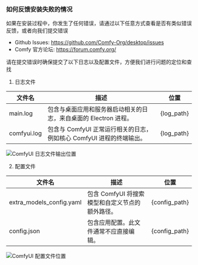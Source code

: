 ### 如何反馈安装失败的情况

如果在安装过程中，你发生了任何错误，请通过以下任意方式查看是否有类似错误反馈，或者向我们提交错误

- Github Issues: https://github.com/Comfy-Org/desktop/issues
- Comfy 官方论坛: https://forum.comfy.org/

请在提交错误时确保提交了以下日志以及配置文件，方便我们进行问题的定位和查找

1. 日志文件

| 文件名         | 描述                                                              | 位置             |
|---------------|------------------------------------------------------------------|------------------|
| main.log      | 包含与桌面应用和服务器启动相关的日志，来自桌面的 Electron 进程。          | {log_path}       |
| comfyui.log   | 包含与 ComfyUI 正常运行相关的日志，例如核心 ComfyUI 进程的终端输出。      | {log_path}       |

![ComfyUI 日志文件输出位置](/images/desktop/win-comfyui-desktop-10-logs.jpg)

2. 配置文件

| 文件名                     | 描述                                                      | 位置                                                   |
|---------------------------|----------------------------------------------------------|--------------------------------------------------------|
| extra_models_config.yaml  | 包含 ComfyUI 将搜索模型和自定义节点的额外路径。                 | {config_path}           |
| config.json               | 包含应用配置。此文件通常不应直接编辑。                          | {config_path}           |

![ComfyUI 配置文件位置](/images/desktop/win-comfyui-desktop-11-config.jpg)

